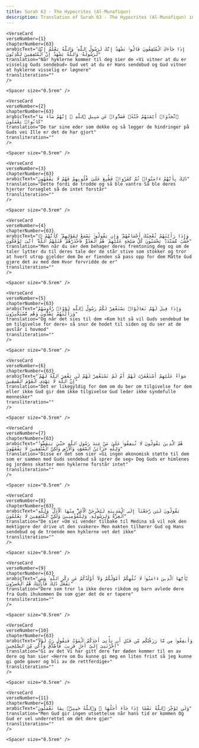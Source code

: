 ```yaml
---
title: Surah 63 - The Hypocrites (Al-Munafiqun)  
description: Translation of Surah 63 - The Hypocrites (Al-Munafiqun) in Norwegian
---
```







    <VerseCard 
    verseNumber={1}
    chapterNumber={63}
    arabicText="إِذَا جَآءَكَ ٱلْمُنَٰفِقُونَ قَالُوا۟ نَشْهَدُ إِنَّكَ لَرَسُولُ ٱللَّهِ ۗ وَٱللَّهُ يَعْلَمُ إِنَّكَ لَرَسُولُهُۥ وَٱللَّهُ يَشْهَدُ إِنَّ ٱلْمُنَٰفِقِينَ لَكَٰذِبُونَ"
    translation="Når hyklerne kommer til deg sier de «Vi vitner at du er visselig Guds sendebud» Gud vet at du er Hans sendebud og Gud vitner at hyklerne visselig er løgnere"
    transliteration=""
    />

    <Spacer size="0.5rem" />
                
    <VerseCard 
    verseNumber={2}
    chapterNumber={63}
    arabicText="ٱتَّخَذُوٓا۟ أَيْمَٰنَهُمْ جُنَّةًۭ فَصَدُّوا۟ عَن سَبِيلِ ٱللَّهِ ۚ إِنَّهُمْ سَآءَ مَا كَانُوا۟ يَعْمَلُونَ"
    translation="De tar sine eder som dekke og så legger de hindringer på Guds vei Ille er det de har gjort"
    transliteration=""
    />

    <Spacer size="0.5rem" />
                
    <VerseCard 
    verseNumber={3}
    chapterNumber={63}
    arabicText="ذَٰلِكَ بِأَنَّهُمْ ءَامَنُوا۟ ثُمَّ كَفَرُوا۟ فَطُبِعَ عَلَىٰ قُلُوبِهِمْ فَهُمْ لَا يَفْقَهُونَ"
    translation="Dette fordi de trodde og så ble vantro Så ble deres hjerter forseglet så de intet forstår"
    transliteration=""
    />

    <Spacer size="0.5rem" />
                
    <VerseCard 
    verseNumber={4}
    chapterNumber={63}
    arabicText="۞ وَإِذَا رَأَيْتَهُمْ تُعْجِبُكَ أَجْسَامُهُمْ ۖ وَإِن يَقُولُوا۟ تَسْمَعْ لِقَوْلِهِمْ ۖ كَأَنَّهُمْ خُشُبٌۭ مُّسَنَّدَةٌۭ ۖ يَحْسَبُونَ كُلَّ صَيْحَةٍ عَلَيْهِمْ ۚ هُمُ ٱلْعَدُوُّ فَٱحْذَرْهُمْ ۚ قَٰتَلَهُمُ ٱللَّهُ ۖ أَنَّىٰ يُؤْفَكُونَ"
    translation="Men når du ser dem behager deres fremtoning deg og om de taler lytter du til deres tale der de står stive som stokker og tror at hvert utrop gjelder dem De er fienden så pass opp for dem Måtte Gud gjøre det av med dem Hvor forvridde de er"
    transliteration=""
    />

    <Spacer size="0.5rem" />
                
    <VerseCard 
    verseNumber={5}
    chapterNumber={63}
    arabicText="وَإِذَا قِيلَ لَهُمْ تَعَالَوْا۟ يَسْتَغْفِرْ لَكُمْ رَسُولُ ٱللَّهِ لَوَّوْا۟ رُءُوسَهُمْ وَرَأَيْتَهُمْ يَصُدُّونَ وَهُم مُّسْتَكْبِرُونَ"
    translation="Og når det sies til dem «Kom hit så vil Guds sendebud be om tilgivelse for dere» så snur de hodet til siden og du ser at de avslår i hovmod"
    transliteration=""
    />

    <Spacer size="0.5rem" />
                
    <VerseCard 
    verseNumber={6}
    chapterNumber={63}
    arabicText="سَوَآءٌ عَلَيْهِمْ أَسْتَغْفَرْتَ لَهُمْ أَمْ لَمْ تَسْتَغْفِرْ لَهُمْ لَن يَغْفِرَ ٱللَّهُ لَهُمْ ۚ إِنَّ ٱللَّهَ لَا يَهْدِى ٱلْقَوْمَ ٱلْفَٰسِقِينَ"
    translation="Det er likegyldig for dem om du ber om tilgivelse for dem eller ikke Gud gir dem ikke tilgivelse Gud leder ikke syndefulle mennesker"
    transliteration=""
    />

    <Spacer size="0.5rem" />
                
    <VerseCard 
    verseNumber={7}
    chapterNumber={63}
    arabicText="هُمُ ٱلَّذِينَ يَقُولُونَ لَا تُنفِقُوا۟ عَلَىٰ مَنْ عِندَ رَسُولِ ٱللَّهِ حَتَّىٰ يَنفَضُّوا۟ ۗ وَلِلَّهِ خَزَآئِنُ ٱلسَّمَٰوَٰتِ وَٱلْأَرْضِ وَلَٰكِنَّ ٱلْمُنَٰفِقِينَ لَا يَفْقَهُونَ"
    translation="Disse er det som sier «Gi ingen økonomisk støtte til dem som er sammen med Guds sendebud så sprer de seg» Dog Guds er himlenes og jordens skatter men hyklerne forstår intet"
    transliteration=""
    />

    <Spacer size="0.5rem" />
                
    <VerseCard 
    verseNumber={8}
    chapterNumber={63}
    arabicText="يَقُولُونَ لَئِن رَّجَعْنَآ إِلَى ٱلْمَدِينَةِ لَيُخْرِجَنَّ ٱلْأَعَزُّ مِنْهَا ٱلْأَذَلَّ ۚ وَلِلَّهِ ٱلْعِزَّةُ وَلِرَسُولِهِۦ وَلِلْمُؤْمِنِينَ وَلَٰكِنَّ ٱلْمُنَٰفِقِينَ لَا يَعْلَمُونَ"
    translation="De sier «Om vi vender tilbake til Medina så vil nok den mektigere der drive ut den svakere» Men makten tilhører Gud og Hans sendebud og de troende men hyklerne vet det ikke"
    transliteration=""
    />

    <Spacer size="0.5rem" />
                
    <VerseCard 
    verseNumber={9}
    chapterNumber={63}
    arabicText="يَٰٓأَيُّهَا ٱلَّذِينَ ءَامَنُوا۟ لَا تُلْهِكُمْ أَمْوَٰلُكُمْ وَلَآ أَوْلَٰدُكُمْ عَن ذِكْرِ ٱللَّهِ ۚ وَمَن يَفْعَلْ ذَٰلِكَ فَأُو۟لَٰٓئِكَ هُمُ ٱلْخَٰسِرُونَ"
    translation="Dere som tror la ikke deres rikdom og barn avlede dere fra Guds ihukommen De som gjør det de er tapere"
    transliteration=""
    />

    <Spacer size="0.5rem" />
                
    <VerseCard 
    verseNumber={10}
    chapterNumber={63}
    arabicText="وَأَنفِقُوا۟ مِن مَّا رَزَقْنَٰكُم مِّن قَبْلِ أَن يَأْتِىَ أَحَدَكُمُ ٱلْمَوْتُ فَيَقُولَ رَبِّ لَوْلَآ أَخَّرْتَنِىٓ إِلَىٰٓ أَجَلٍۢ قَرِيبٍۢ فَأَصَّدَّقَ وَأَكُن مِّنَ ٱلصَّٰلِحِينَ"
    translation="Gi av det Vi har gitt dere før døden kommer til en av dere og han sier «Herre om Du kunne gi meg en liten frist så jeg kunne gi gode gaver og bli av de rettferdige»"
    transliteration=""
    />

    <Spacer size="0.5rem" />
                
    <VerseCard 
    verseNumber={11}
    chapterNumber={63}
    arabicText="وَلَن يُؤَخِّرَ ٱللَّهُ نَفْسًا إِذَا جَآءَ أَجَلُهَا ۚ وَٱللَّهُ خَبِيرٌۢ بِمَا تَعْمَلُونَ"
    translation="Men Gud gir ingen utsettelse når hans tid er kommen Og Gud er vel underrettet om det dere gjør"
    transliteration=""
    />

    <Spacer size="0.5rem" />
                